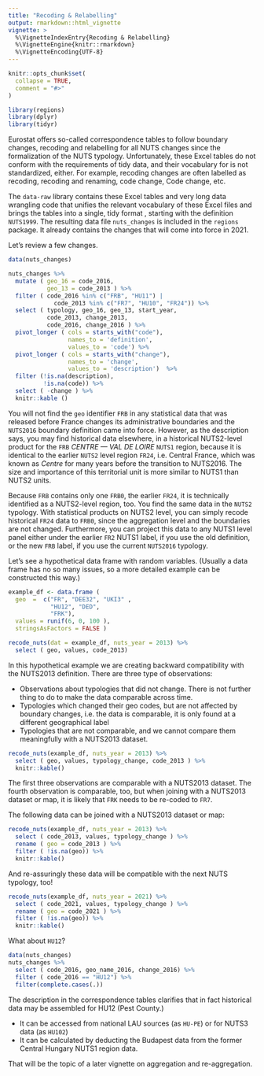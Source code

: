 ```yaml
---
title: "Recoding & Relabelling"
output: rmarkdown::html_vignette
vignette: >
  %\VignetteIndexEntry{Recoding & Relabelling}
  %\VignetteEngine{knitr::rmarkdown}
  %\VignetteEncoding{UTF-8}
---
```


```r
knitr::opts_chunk$set(
  collapse = TRUE,
  comment = "#>"
)
```

```r
library(regions)
library(dplyr)
library(tidyr)
```

Eurostat offers so-called correspondence tables to follow boundary changes, recoding and relabelling for all NUTS changes since the formalization of the NUTS typology.  Unfortunately, these Excel tables do not conform with the requirements of tidy data, and their vocabulary for is not standardized, either.  For example, recoding changes are often labelled as recoding, recoding and renaming, code change, Code change, etc.

The `data-raw` library contains these Excel tables and very long data wrangling code that unifies the relevant vocabulary of these Excel files and brings the tables into a single, tidy format , starting with the definition `NUTS1999`.  The resulting data file `nuts_changes` is included in the `regions` package. It already contains the changes that will come into force in 2021.

Let's review a few changes.  

```r
data(nuts_changes)

nuts_changes %>%
  mutate ( geo_16 = code_2016, 
           geo_13 = code_2013 ) %>%
  filter ( code_2016 %in% c("FRB", "HU11") | 
             code_2013 %in% c("FR7", "HU10", "FR24")) %>%
  select ( typology, geo_16, geo_13, start_year,
           code_2013, change_2013,
           code_2016, change_2016 ) %>%
  pivot_longer ( cols = starts_with("code"), 
                 names_to = 'definition', 
                 values_to = 'code') %>%
  pivot_longer ( cols = starts_with("change"), 
                 names_to = 'change', 
                 values_to = 'description')  %>%
  filter (!is.na(description), 
          !is.na(code)) %>%
  select ( -change ) %>%
  knitr::kable ()

```

You will not find the `geo` identifier `FRB` in any statistical data that was released before France changes its administrative boundaries and the `NUTS2016` boundary definition came into force.  However, as the description says, you may find historical data elsewhere, in a historical NUTS2-level product for the `FRB` _CENTRE — VAL DE LOIRE_ `NUTS1` region, because it is identical to the earlier `NUTS2` level region `FR24`, i.e. Central France, which was known as _Centre_ for many years before the transition to NUTS2016. The size and importance of this territorial unit is more similar to NUTS1 than NUTS2 units.

Because `FRB` contains only one `FRB0`, the earlier `FR24`, it is technically identified as a NUTS2-level region, too.  You find the same data in the `NUTS2` typology. With statistical products on NUTS2 level, you can simply recode historical `FR24` data to `FRB0`, since the aggregation level and the boundaries are not changed. Furthermore, you can project this data to any NUTS1 level panel either under the earlier `FR2` NUTS1 label, if you use the old definition, or the new `FRB` label, if you use the current `NUTS2016` typology.

Let's see a hypothetical data frame with random variables. (Usually a data frame has no so many issues, so a more detailed example can be constructed this way.)

```r
example_df <- data.frame ( 
  geo  =  c("FR", "DEE32", "UKI3" ,
            "HU12", "DED", 
            "FRK"), 
  values = runif(6, 0, 100 ),
  stringsAsFactors = FALSE )

recode_nuts(dat = example_df, nuts_year = 2013) %>%
  select ( geo, values, code_2013)
```

In this hypothetical example we are creating backward compatibility with the NUTS2013 definition.  There are three type of observations:

- Observations about typologies that did not change. There is not further thing to do to make the data comparable across time.
- Typologies which changed their geo codes, but are not affected by boundary changes, i.e. the data is comparable, it is only found at a different geographical label
- Typologies that are not comparable, and we cannot compare them meaningfully with a NUTS2013 dataset.

```r
recode_nuts(example_df, nuts_year = 2013) %>%
  select ( geo, values, typology_change, code_2013 ) %>%
  knitr::kable()
```

The first three observations are comparable with a NUTS2013 dataset.  The fourth observation is comparable, too, but when joining with a NUTS2013 dataset or map, it is likely that `FRK` needs to be re-coded to `FR7`.

The following data can be joined with a NUTS2013 dataset or map:

```r
recode_nuts(example_df, nuts_year = 2013) %>%
  select ( code_2013, values, typology_change ) %>%
  rename ( geo = code_2013 ) %>% 
  filter ( !is.na(geo)) %>%
  knitr::kable()
```

And re-assuringly these data will be compatible with the next NUTS typology, too! 

```r
recode_nuts(example_df, nuts_year = 2021) %>%
  select ( code_2021, values, typology_change ) %>%
  rename ( geo = code_2021 ) %>% 
  filter ( !is.na(geo)) %>%
  knitr::kable()
```


What about `HU12`?

```r
data(nuts_changes) 
nuts_changes %>% 
  select ( code_2016, geo_name_2016, change_2016) %>%
  filter ( code_2016 == "HU12") %>%
  filter(complete.cases(.))
```


The description in the correspondence tables clarifies that in fact historical data may be assembled for HU12 (Pest County.) 

- It can be accessed from national LAU sources (as `HU-PE`) or for NUTS3 data (as `HU102`)
- It can be calculated by deducting the Budapest data from the former Central Hungary NUTS1 region data.

That will be the topic of a later vignette on aggregation and re-aggregation. 

